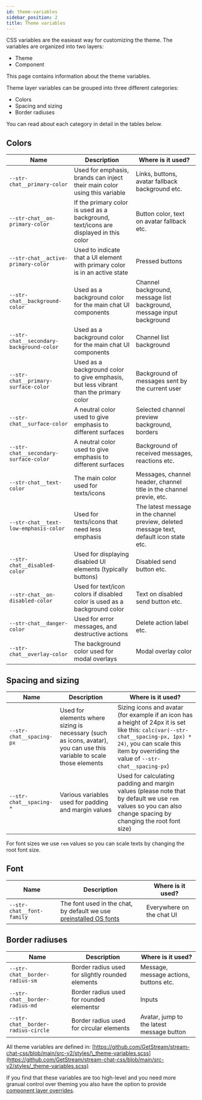 ```yaml
---
id: theme-variables
sidebar_position: 2
title: Theme variables
---
```


CSS variables are the easieast way for customizing the theme. The variables are organized into two layers:

- Theme
- Component

This page contains information about the theme variables.

Theme layer variables can be grouped into three different categories:

- Colors
- Spacing and sizing
- Border radiuses

You can read about each category in detail in the tables below.

## Colors

| Name                                     | Description                                                                          | Where is it used?                                                                        |
| ---------------------------------------- | ------------------------------------------------------------------------------------ | ---------------------------------------------------------------------------------------- |
| `--str-chat__primary-color`              | Used for emphasis, brands can inject their main color using this variable            | Links, buttons, avatar fallback background etc.                                          |
| `--str-chat__on-primary-color`           | If the primary color is used as a background, text/icons are displayed in this color | Button color, text on avatar fallback etc.                                               |
| `--str-chat__active-primary-color`       | Used to indicate that a UI element with primary color is in an active state          | Pressed buttons                                                                          |
| `--str-chat__background-color`           | Used as a background color for the main chat UI components                           | Channel background, message list background, message input background                    |
| `--str-chat__secondary-background-color` | Used as a background color for the main chat UI components                           | Channel list background                                                                  |
| `--str-chat__primary-surface-color`      | Used as a background color to give emphasis, but less vibrant than the primary color | Background of messages sent by the current user                                          |
| `--str-chat__surface-color`              | A neutral color used to give emphasis to different surfaces                          | Selected channel preview background, borders                                             |
| `--str-chat__secondary-surface-color`    | A neutral color used to give emphasis to different surfaces                          | Background of received messages, reactions etc.                                          |
| `--str-chat__text-color`                 | The main color used for texts/icons                                                  | Messages, channel header, channel title in the channel previe, etc.                      |
| `--str-chat__text-low-emphasis-color`    | Used for texts/icons that need less emphasis                                         | The latest message in the channel preview, deleted message text, default icon state etc. |
| `--str-chat__disabled-color`             | Used for displaying disabled UI elements (typically buttons)                         | Disabled send button etc.                                                                |
| `--str-chat__on-disabled-color`          | Used for text/icon colors if disabled color is used as a background color            | Text on disabled send button etc.                                                        |
| `--str-chat__danger-color`               | Used for error messages, and destructive actions                                     | Delete action label etc.                                                                 |
| `--str-chat__overlay-color`              | The background color used for modal overlays                                         | Modal overlay color                                                                      |

## Spacing and sizing

| Name                     | Description                                                                                                            | Where is it used?                                                                                                                                                                                                     |
| ------------------------ | ---------------------------------------------------------------------------------------------------------------------- | --------------------------------------------------------------------------------------------------------------------------------------------------------------------------------------------------------------------- |
| `--str-chat__spacing-px` | Used for elements where sizing is necessary (such as icons, avatar), you can use this variable to scale those elements | Sizing icons and avatar (for example if an icon has a height of 24px it is set like this: `calc(var(--str-chat__spacing-px, 1px) * 24)`, you can scale this item by overriding the value of `--str-chat__spacing-px`) |
| `--str-chat__spacing-*`  | Various variables used for padding and margin values                                                                   | Used for calculating padding and margin values (please note that by default we use `rem` values so you can also change spacing by changing the root font size)                                                        |

For font sizes we use `rem` values so you can scale texts by changing the root font size.

## Font

| Name                      | Description                                                                                        | Where is it used?         |
| ------------------------- | -------------------------------------------------------------------------------------------------- | ------------------------- |
| `--str-chat__font-family` | The font used in the chat, by default we use [preinstalled OS fonts](https://systemfontstack.com/) | Everywhere on the chat UI |

## Border radiuses

| Name                               | Description                                      | Where is it used?                         |
| ---------------------------------- | ------------------------------------------------ | ----------------------------------------- |
| `--str-chat__border-radius-sm`     | Border radius used for slightly rounded elements | Message, message actions, buttons etc.    |
| `--str-chat__border-radius-md`     | Border radius used for rounded elementsr         | Inputs                                    |
| `--str-chat__border-radius-circle` | Border radius used for circular elements         | Avatar, jump to the latest message button |

All theme variables are defined in: [https://github.com/GetStream/stream-chat-css/blob/main/src-v2/styles/\_theme-variables.scss](https://github.com/GetStream/stream-chat-css/blob/main/src-v2/styles/_theme-variables.scss)

If you find that these variables are too high-level and you need more granual control over theming you also have the option to provide [component layer overrides](./component-variables.mdx).
